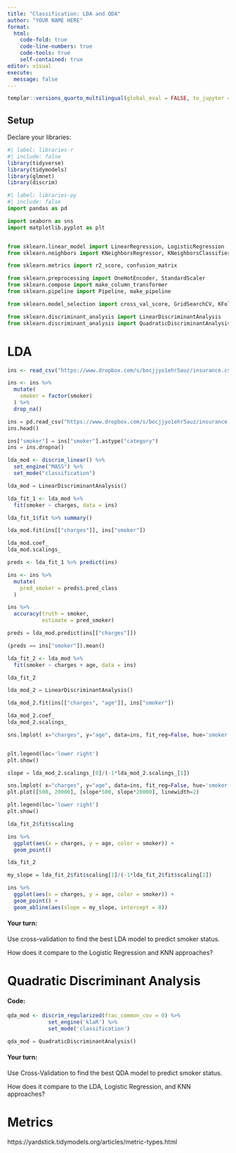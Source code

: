 ```yaml
---
title: "Classification: LDA and QDA"
author: "YOUR NAME HERE"
format: 
  html:
    code-fold: true
    code-line-numbers: true
    code-tools: true
    self-contained: true
editor: visual
execute:
  message: false
---
```


```r
templar::versions_quarto_multilingual(global_eval = FALSE, to_jupyter = TRUE, warn_edit = FALSE)
```

## Setup

Declare your libraries:

```r
#| label: libraries-r
#| include: false
library(tidyverse)
library(tidymodels)
library(glmnet)
library(discrim)
```

```python
#| label: libraries-py
#| include: false
import pandas as pd

import seaborn as sns
import matplotlib.pyplot as plt


from sklearn.linear_model import LinearRegression, LogisticRegression
from sklearn.neighbors import KNeighborsRegressor, KNeighborsClassifier

from sklearn.metrics import r2_score, confusion_matrix

from sklearn.preprocessing import OneHotEncoder, StandardScaler
from sklearn.compose import make_column_transformer
from sklearn.pipeline import Pipeline, make_pipeline

from sklearn.model_selection import cross_val_score, GridSearchCV, KFold

from sklearn.discriminant_analysis import LinearDiscriminantAnalysis
from sklearn.discriminant_analysis import QuadraticDiscriminantAnalysis
```


# LDA

```r
ins <- read_csv("https://www.dropbox.com/s/bocjjyo1ehr5auz/insurance.csv?dl=1")

ins <- ins %>%
  mutate(
    smoker = factor(smoker)
  ) %>%
  drop_na()
```

```python
ins = pd.read_csv("https://www.dropbox.com/s/bocjjyo1ehr5auz/insurance.csv?dl=1")
ins.head()
```


```python
ins["smoker"] = ins["smoker"].astype("category")
ins = ins.dropna()
```


```r
lda_mod <- discrim_linear() %>%
  set_engine("MASS") %>%
  set_mode("classification")
```

```python
lda_mod = LinearDiscriminantAnalysis()
```


```r
lda_fit_1 <- lda_mod %>%
  fit(smoker ~ charges, data = ins)

lda_fit_1$fit %>% summary()
```

```python
lda_mod.fit(ins[["charges"]], ins["smoker"])

lda_mod.coef_
lda_mod.scalings_
```


```r
preds <- lda_fit_1 %>% predict(ins)

ins <- ins %>%
  mutate(
    pred_smoker = preds$.pred_class
  )

ins %>%
  accuracy(truth = smoker,
           estimate = pred_smoker)
```

```python
preds = lda_mod.predict(ins[["charges"]])

(preds == ins["smoker"]).mean()


```

```r
lda_fit_2 <- lda_mod %>%
  fit(smoker ~ charges + age, data = ins)

lda_fit_2
```


```python
lda_mod_2 = LinearDiscriminantAnalysis()

lda_mod_2.fit(ins[["charges", "age"]], ins["smoker"])

lda_mod_2.coef_
lda_mod_2.scalings_
```

```python
sns.lmplot( x="charges", y="age", data=ins, fit_reg=False, hue='smoker', legend=False)


plt.legend(loc='lower right')
plt.show()
```

```python

slope = lda_mod_2.scalings_[0]/(-1*lda_mod_2.scalings_[1])

sns.lmplot( x="charges", y="age", data=ins, fit_reg=False, hue='smoker', legend=False)
plt.plot([500, 20000], [slope*500, slope*20000], linewidth=2)

plt.legend(loc='lower right')
plt.show()

```


```r
lda_fit_2$fit$scaling
```

```r
ins %>%
  ggplot(aes(x = charges, y = age, color = smoker)) +
  geom_point()
```

```r
lda_fit_2

my_slope = lda_fit_2$fit$scaling[1]/(-1*lda_fit_2$fit$scaling[2])
```


```r

ins %>%
  ggplot(aes(x = charges, y = age, color = smoker)) +
  geom_point() +
  geom_abline(aes(slope = my_slope, intercept = 0))
```

#### Your turn:

Use cross-validation to find the best LDA model to predict smoker status.

How does it compare to the Logistic Regression and KNN approaches?

# Quadratic Discriminant Analysis

#### Code:

```r
qda_mod <- discrim_regularized(frac_common_cov = 0) %>% 
             set_engine('klaR') %>% 
             set_mode('classification')
```

```python
qda_mod = QuadraticDiscriminantAnalysis()
```


#### Your turn:

Use Cross-Validation to find the best QDA model to predict smoker status.

How does it compare to the LDA, Logistic Regression, and KNN approaches?

# Metrics

https://yardstick.tidymodels.org/articles/metric-types.html



